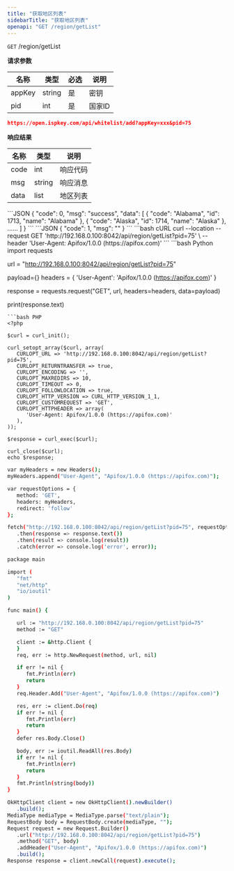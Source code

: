 ```yaml
---
title: "获取地区列表"
sidebarTitle: "获取地区列表"
openapi: "GET /region/getList"
---
```


`GET` /region/getList

**请求参数**

| 名称 | 类型 | 必选 | 说明 |
|---|---|---|---|
| appKey | string | 是 | 密钥 |
| pid | int | 是 | 国家ID |

```JSON
https://open.ispkey.com/api/whitelist/add?appKey=xxx&pid=75
```


**响应结果**

| 名称 | 类型 | 说明 |
|---|---|---|
| code | int | 响应代码 |
| msg | string | 响应消息 |
| data | list  | 地区列表 |

<Tabs>
<Tab title="成功">
```JSON
{
    "code": 0,
    "msg": "success",
    "data": [
        {
            "code": "Alabama",
            "id": 1713,
            "name": "Alabama"
        },
        {
            "code": "Alaska",
            "id": 1714,
            "name": "Alaska"
        },
        ......
    ]
}
```
</Tab>
<Tab title="失败">
```JSON
{
  "code": 1,
  "msg": "<string>"
}
```
</Tab>
</Tabs>

<RequestExample>
```bash cURL
curl --location --request GET 'http://192.168.0.100:8042/api/region/getList?pid=75' \
--header 'User-Agent: Apifox/1.0.0 (https://apifox.com)'
```
```bash Python
import requests

url = "http://192.168.0.100:8042/api/region/getList?pid=75"

payload={}
headers = {
   'User-Agent': 'Apifox/1.0.0 (https://apifox.com)'
}

response = requests.request("GET", url, headers=headers, data=payload)

print(response.text)
```
```bash PHP
<?php

$curl = curl_init();

curl_setopt_array($curl, array(
   CURLOPT_URL => 'http://192.168.0.100:8042/api/region/getList?pid=75',
   CURLOPT_RETURNTRANSFER => true,
   CURLOPT_ENCODING => '',
   CURLOPT_MAXREDIRS => 10,
   CURLOPT_TIMEOUT => 0,
   CURLOPT_FOLLOWLOCATION => true,
   CURLOPT_HTTP_VERSION => CURL_HTTP_VERSION_1_1,
   CURLOPT_CUSTOMREQUEST => 'GET',
   CURLOPT_HTTPHEADER => array(
      'User-Agent: Apifox/1.0.0 (https://apifox.com)'
   ),
));

$response = curl_exec($curl);

curl_close($curl);
echo $response;
```
```bash JavaScript
var myHeaders = new Headers();
myHeaders.append("User-Agent", "Apifox/1.0.0 (https://apifox.com)");

var requestOptions = {
   method: 'GET',
   headers: myHeaders,
   redirect: 'follow'
};

fetch("http://192.168.0.100:8042/api/region/getList?pid=75", requestOptions)
   .then(response => response.text())
   .then(result => console.log(result))
   .catch(error => console.log('error', error));
```
```bash Go
package main

import (
   "fmt"
   "net/http"
   "io/ioutil"
)

func main() {

   url := "http://192.168.0.100:8042/api/region/getList?pid=75"
   method := "GET"

   client := &http.Client {
   }
   req, err := http.NewRequest(method, url, nil)

   if err != nil {
      fmt.Println(err)
      return
   }
   req.Header.Add("User-Agent", "Apifox/1.0.0 (https://apifox.com)")

   res, err := client.Do(req)
   if err != nil {
      fmt.Println(err)
      return
   }
   defer res.Body.Close()

   body, err := ioutil.ReadAll(res.Body)
   if err != nil {
      fmt.Println(err)
      return
   }
   fmt.Println(string(body))
}
```
```bash Java
OkHttpClient client = new OkHttpClient().newBuilder()
   .build();
MediaType mediaType = MediaType.parse("text/plain");
RequestBody body = RequestBody.create(mediaType, "");
Request request = new Request.Builder()
   .url("http://192.168.0.100:8042/api/region/getList?pid=75")
   .method("GET", body)
   .addHeader("User-Agent", "Apifox/1.0.0 (https://apifox.com)")
   .build();
Response response = client.newCall(request).execute();
```
</RequestExample>

